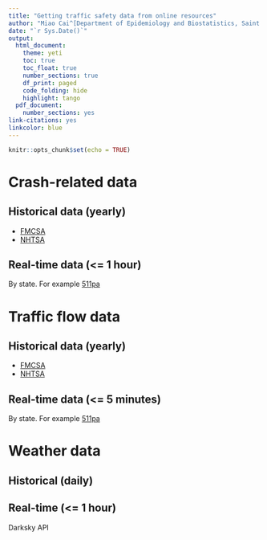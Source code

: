 ```yaml
---
title: "Getting traffic safety data from online resources"
author: "Miao Cai^[Department of Epidemiology and Biostatistics, Saint Louis University. Email address [miao.cai@slu.edu](miao.cai@slu.edu)]"
date: "`r Sys.Date()`"
output:
  html_document:
    theme: yeti
    toc: true
    toc_float: true
    number_sections: true
    df_print: paged
    code_folding: hide
    highlight: tango
  pdf_document:
    number_sections: yes
link-citations: yes
linkcolor: blue
---
```


```r
knitr::opts_chunk$set(echo = TRUE)
```

# Crash-related data

## Historical data (yearly)

- [FMCSA](https://ai.fmcsa.dot.gov/SMS/Tools/Downloads.aspx)
- [NHTSA]()


## Real-time data (<= 1 hour)

By state. For example [511pa](https://www.511pa.com/)






# Traffic flow data

## Historical data (yearly)

- [FMCSA](https://ai.fmcsa.dot.gov/SMS/Tools/Downloads.aspx)
- [NHTSA]()

## Real-time data (<= 5 minutes)

By state. For example [511pa](https://www.511pa.com/)





# Weather data

## Historical (daily)

## Real-time (<= 1 hour)



Darksky API





















